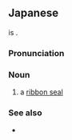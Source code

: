 ==Japanese==
{{DEFAULTSORT:くらかけあざらし}}
{{wikipedia|lang=ja|クラカケアザラシ}}
{{ja-kanjitab|くら|かけ|yomi=irr}}
{{m|ja|海豹}} is {{juku|sort=くらかけあざらし}}.

===Pronunciation===
{{ja-pron|くらかけ あざらし|y=i|acc=6}}

===Noun===
{{ja-noun|くらかけ あざらし|クラカケ アザラシ}}

# a [[ribbon seal]]

===See also===
* {{ja-l|鞍掛}}

{{C|ja|Seals}}